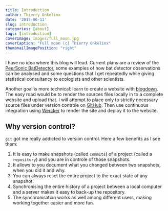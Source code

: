 ```yaml
---
title: Introduction
author: Thierry Onkelinx
date: '2017-06-11'
slug: introduction
categories: [about]
tags: [introduction]
coverImage: images/full_moon.jpg
coverCaption: "Full moon (c) Thierry Onkelinx"
thumbnailImagePosition: "right"
---
```


I have no idea where this blog will lead. Current plans are a review of the [PeerSonic  BatDetector](http://peersonic.co.uk/), some examples of how bat detector observations can be analysed and some questions that I get repeatedly while giving statistical consultancy to ecologists and other scientists.

Another goal is more technical: learn to create a website with [blogdown](https://bookdown.org/yihui/blogdown/). The easy road would be to render the sources files locally in to a complete website and upload that. I will attempt to place only to strictly necessary source files under version controle on [GitHub](https://www.github.com/thierryo/my_blog). Then use continuous integration using [Wercker](https://www.wercker.com) to render the site and deploy it to the website.

## Why version control?

`git` got me really addicted to version control. Here a few benefits as I see them:

1. It is easy to make snapshots (called `commits`) of a project (called a `repository`) and you are in controle of those snapshots.
1. It allows to you document what you changed between two snapshots, when you did it and why.
1. You can always reset the entire project to the exact state of any snapshot.
1. Synchronising the entire history of a project between a local computer and a server makes it easy to back-up the repository.
1. The synchronisation works as well among different users, making working together easier and more fun.
